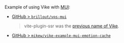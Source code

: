 Example of using Vike with [MUI](https://mui.com/):
 - [GitHub > `brillout/vps-mui`](https://github.com/brillout/vps-mui)
   > vite-plugin-ssr was the [previous name of Vike](https://vite-plugin-ssr.com/vike).
 - [GitHub > `mikew/vike-example-mui-emotion-cache`](https://github.com/mikew/vike-example-mui-emotion-cache)

